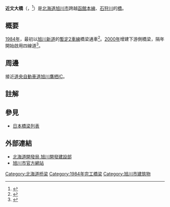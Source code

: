 {{Infobox bridge
|name=近文大橋{{Ja Route Sign|12|align=right|width=30}}
|native_name=近文大橋
|native_name_lang=ja
|image=[[File:Chikabumiohashi_Bridge.jpg|280x280像素]]
|caption=2016年6月攝。背後的山為[[嵐山公園_(北海道)|嵐山]]
|crosses=[[石狩川|石狩川]]
|locale={{JPN}}北海道旭川市
|engineering=東骨・函館JV、横河・宮地JV（上游橋）<ref name="橋梁建設協会 近文1982" />、日車（下游橋）<ref name="橋梁建設協会 近文2000" />|design=連續箱樑橋<ref name="橋梁建設協会 近文1982" /><ref name="橋梁建設協会 近文2000" />
|length=435.1m<ref name="橋梁建設協会 近文1982">{{cite web |url=http://www.jasbc.or.jp/kyoryodb/detail.cgi?id=6414 |title=橋梁年鑑 近文大橋 詳細データ |publisher=日本橋梁建設協会 |accessdate=2015-01-24 |archive-date=2017-02-08 |archive-url=https://web.archive.org/web/20170208033209/http://www.jasbc.or.jp/kyoryodb/detail.cgi?id=6414 |dead-url=no }}</ref><ref name="橋梁建設協会 近文2000">{{cite web |url=http://www.jasbc.or.jp/kyoryodb/detail.cgi?id=17649 |title=橋梁年鑑 近文大橋 詳細データ |publisher=日本橋梁建設協会 |accessdate=2015-01-24 |archive-date=2016-03-04 |archive-url=https://web.archive.org/web/20160304205302/http://www.jasbc.or.jp/kyoryodb/detail.cgi?id=17649 |dead-url=no }}</ref>
|mainspan=70m<ref name="橋梁建設協会 近文1982" /><ref name="橋梁建設協会 近文2000" />}}
'''近文大橋'''（{{lang-ja|近文大橋}}，{{lang-en|Chikabumiohashi Bridge}}<ref>{{cite web|url=http://www.city.asahikawa.hokkaido.jp/files/kokusaikouryu/pdf/f_l_publications/english_t_guidelines.pdf|title=あさひかわ英語表記ガイドライン|accessdate=2015-01-26|format=PDF|publisher=旭川市国際交流委員会}}{{dead link|date=十月 2017 |bot=InternetArchiveBot }}</ref>）是[[北海道|北海道]][[旭川市|旭川市]]跨越[[函館本線|函館本線]]、[[石狩川|石狩川]]的[[橋|橋]]。

== 概要 ==
[[1984年|1984年]]，最初以[[旭川新道|旭川新道]]的[[2車道高速公路|暫定2車線]]橋梁通車<ref name="神居地域年表">{{cite web|url=http://www.city.asahikawa.hokkaido.jp/files/shisho/kamui/machizukuri/h2204/shiryou-5.pdf|title=神居地域に関する歴史年表|accessdate=2015-01-24|format=PDF|publisher=旭川市}}{{dead link|date=十月 2017 |bot=InternetArchiveBot }}</ref>。[[2000年|2000年]]增建下游側橋梁，隔年開始啟用四線道<ref>{{Cite web|url=http://www.hkd.mlit.go.jp/topics/singi/h25_6/h260219_2_3_1.pdf|title=一般国道12号 旭川新道 事後評価結果準備書説明資料 平成25年度|accessdate=2015-01-24|format=PDF|publisher=[[北海道開発局|北海道開発局]]|deadurl=yes|archiveurl=https://web.archive.org/web/20160305174227/http://www.hkd.mlit.go.jp/topics/singi/h25_6/h260219_2_3_1.pdf|archivedate=2016-03-05}}</ref>。

== 周邊 ==
接近[[道央自動車道|道央自動車道]][[旭川鷹棲IC|旭川鷹栖IC]]。{{Columns-list|2|[[嵐山公園_(北海道)|嵐山公園]]
* 阿伊努文化之森・傳承的部落
* [[北邦野草園|北邦野草園]]
[[忠和公園|忠和公園]]
* [[忠和公園体育館|忠和公園體育館]]}}

== 註解 ==
{{Reflist}}

== 參見 ==
* [[日本橋梁列表|日本橋梁列表]]

== 外部連結 ==
* [https://web.archive.org/web/20090903081459/http://www.as.hkd.mlit.go.jp/ 北海道開發局 旭川開發建設部]
* [http://www.city.asahikawa.hokkaido.jp/ 旭川市官方網站] {{Wayback|url=http://www.city.asahikawa.hokkaido.jp/ |date=20210204043719 }}
[[Category:北海道桥梁|Category:北海道桥梁]]
[[Category:1984年完工橋梁|Category:1984年完工橋梁]]
[[Category:旭川市建筑物|Category:旭川市建筑物]]